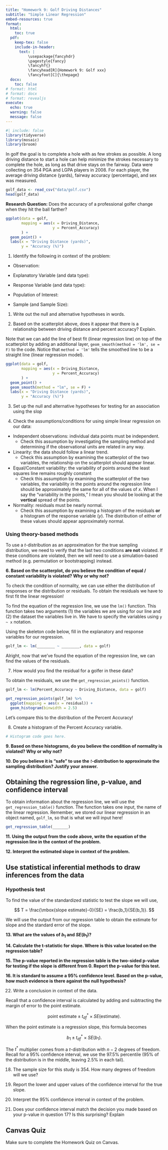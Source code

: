 ```yaml
---
title: "Homework 9: Golf Driving Distances"
subtitle: "Simple Linear Regression"
embed-resources: true
format:
  html:
    toc: true
  pdf:
    keep-tex: false
    include-in-header:
      text: |
          \usepackage{fancyhdr}
          \pagestyle{fancy}
          \fancyhf{}
          \fancyhead[R]{Homework 9: Golf xxx}
          \fancyfoot[C]{\thepage}
  docx:
    toc: false
# format: html
# format: docx
# format: revealjs
execute:
  echo: true
  warning: false
  message: false
---
```


```r
#| include: false
library(tidyverse)
library(mosaic)
library(broom)
```

In golf the goal is to complete a hole with as few strokes as possible. A long driving distance to start a hole can help minimize the strokes necessary to complete the hole, as long as that drive stays on the fairway. Data were collecting on 354 PGA and LGPA players in 2008. For each player, the average driving distance (yards), fairway accuracy (percentage), and sex was measured.

```r
golf_data <- read_csv("data/golf.csv")
head(golf_data)
```

**Research Question:** Does the accuracy of a professional golfer change when they hit the ball farther?

```r
ggplot(data = golf, 
       mapping = aes(x = Driving_Distance, 
                     y = Percent_Accuracy)
       ) +  
  geom_point() +  
  labs(x = "Driving Distance (yards)",  
       y = "Accuracy (%)") 
```

1. Identify the following in context of the problem:

+ Observation:

+ Explanatory Variable (and data type):

+ Response Variable (and data type):

+ Population of Interest: 

+ Sample (and Sample Size):


1. Write out the null and alternative hypotheses in words.


2. Based on the scatterplot above, does it appear that there is a relationship between driving distance and percent accuracy? Explain.


Note that we can add the line of best fit (linear regression line) on top of the scatterplot by adding an additional layer, `geom_smooth(method = 'lm', se = F)` to the code. Notice that `method = 'lm'` tells the smoothed line to be a straight line (linear regression model).

```r
ggplot(data = golf, 
       mapping = aes(x = Driving_Distance, 
                     y = Percent_Accuracy)
       ) +  
  geom_point() +  
  geom_smooth(method = "lm", se = F) +
  labs(x = "Driving Distance (yards)",  
       y = "Accuracy (%)") 
```

3. Set up the null and alternative hypotheses for testing for an association using the slop 


4. Check the assumptions/conditions for using simple linear regression on our data:

+ Independent observations: individual data points must be independent.
  + Check this assumption by investigating the sampling method and determining if the observational units are related in any way.
+ Linearity: the data should follow a linear trend.
  + Check this assumption by examining the scatterplot of the two variables, the relationship on the scatterplot should appear linear.
+ Equal/Constant variability: the variability of points around the least squares line remains roughly constant
  + Check this assumption by examining the scatterplot of the two variables, the variability in the points around the regression line should be approximately the same for all of the values of $x$. When I say the "variability in the points," I mean you should be looking at the **vertical** spread of the points.
+ Normality: residuals must be nearly normal.
  + Check this assumption by examining a histogram of the residuals **or** a histogram of the response variable ($y$). The distribution of either of these values should appear approximately normal.

### Using theory-based methods

To use a $t$-distribution as an approximation for the true sampling distribution, we need to verify that the last two conditions **are not** violated.
If these conditions are violated, then we will need to use a simulation-based method (e.g. permutation or bootstrapping) instead.

**6. Based on the scatterplot, do you believe the condition of equal / constant variability is violated? Why or why not?**

<!-- Your answer goes below this line -->





To check the condition of normality, we can use either the distribution of responses or the distribution or residuals.
To obtain the residuals we have to first fit the linear regression!

To find the equation of the regression line, we use the `lm()` function.
This function takes two arguments (1) the variables we are using for our line and (2) the dataset the variables live in.
We have to specify the variables using `y ~ x` notation.

Using the skeleton code below, fill in the explanatory and response variables for our regression.

```r
golf_lm <- lm(________ ~ ________, data = golf)
```

Alright, now that we've found the equation of the regression line, we can find the values of the residuals.

7. How would you find the residual for a golfer in these data?

<!-- Your answer goes below this line -->






To obtain the residuals, we use the `get_regression_points()` function.

```r
golf_lm <- lm(Percent_Accuracy ~ Driving_Distance, data = golf)
```

```r
get_regression_points(golf_lm) %>% 
  ggplot(mapping = aes(x = residual)) +
  geom_histogram(binwidth = 2.5)
```

Let's compare this to the distribution of the Percent Accuracy!

8. Create a histogram of the Percent Accuracy variable.

```r

# Histogram code goes here.

```


**9. Based on these histograms, do you believe the condition of normality is violated? Why or why not?**

<!-- Your answer goes below this line -->





**10. Do you believe it is "safe" to use the** $t$**-distribution to approximate the sampling distribution? Justify your answer.**

<!-- Your answer goes below this line -->





## Obtaining the regression line, p-value, and confidence interval

To obtain information about the regression line, we will use the `get_regression_table()` function.
The function takes one input, the name of the linear regression.
Remember, we stored our linear regression in an object named, `golf_lm`, so that is what we will input here!

```r
get_regression_table(_______)
```

**11. Using the output from the code above, write the equation of the regression line in the context of the problem.**

<!-- Your answer goes below this line -->





**12. Interpret the estimated slope in context of the problem.**

<!-- Your answer goes below this line -->





## Use statistical inferential methods to draw inferences from the data

### Hypothesis test

To find the value of the standardized statistic to test the slope we will use,

$$
T = \frac{\mbox{slope estimate}-0}{SE} = \frac{b_1}{SE(b_1)}.
$$

We will use the output from our regression table to obtain the estimate for slope and the standard error of the slope.

**13. What are the values of $b_1$ and $SE(b_1)$?**

<!-- Your answer goes below this line -->





**14. Calculate the t-statistic for slope. Where is this value located on the regression table?**

<!-- Your answer goes below this line -->





**15. The p-value reported in the regression table is the two-sided p-value for testing if the slope is different from 0. Report the p-value for this test.**

<!-- Your answer goes below this line -->






**16. It is standard to assume a 95% confidence level. Based on the p-value, how much evidence is there against the null hypothesis?**

<!-- Your answer goes below this line -->



22. Write a conclusion in context of the data.

Recall that a confidence interval is calculated by adding and subtracting the margin of error to the point estimate.

$$\mbox{point estimate}\pm t^*_{df} \times SE(\mbox{estimate}).$$

When the point estimate is a regression slope, this formula becomes

$$b_1 \pm t^*_{df} \times SE(b_1).$$

The $t^*$ multiplier comes from a $t$-distribution with $n-2$ degrees of freedom.
Recall for a 95% confidence interval, we use the 97.5% percentile (95% of the distribution is in the middle, leaving 2.5% in each tail).

18. The sample size for this study is 354. How many degrees of freedom will we use?


19. Report the lower and upper values of the confidence interval for the true slope.



20. Interpret the 95% confidence interval in context of the problem.



21. Does your confidence interval match the decision you made based on your p-value in question 17? Is this surprising? Explain


::: callout-caution
## Canvas Quiz

Make sure to complete the Homework Quiz on Canvas.
:::
